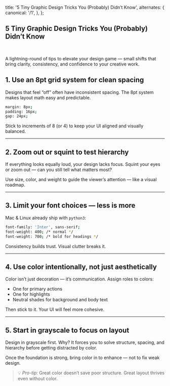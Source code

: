   title: '5 Tiny Graphic Design Tricks You (Probably) Didn’t Know',
  alternates: {
    canonical: '/1',
  },
};

## 5 Tiny Graphic Design Tricks You (Probably) Didn’t Know

<br />

A lightning-round of tips to elevate your design game — small shifts that bring clarity, consistency, and confidence to your creative work.

## 1. Use an 8pt grid system for clean spacing

Designs that feel “off” often have inconsistent spacing. The 8pt system makes layout math easy and predictable.

```bash 
margin: 8px;
padding: 16px;
gap: 24px;
```

Stick to increments of 8 (or 4) to keep your UI aligned and visually balanced.

---

## 2. Zoom out or squint to test hierarchy

If everything looks equally loud, your design lacks focus. Squint your eyes or zoom out — can you still tell what matters most?

Use size, color, and weight to guide the viewer’s attention — like a visual roadmap.

---

## 3. Limit your font choices — less is more

Mac & Linux already ship with `python3`:

```bash
font-family: 'Inter', sans-serif;
font-weight: 400; /* normal */
font-weight: 700; /* bold for headings */
```

Consistency builds trust. Visual clutter breaks it.

---

## 4. Use color intentionally, not just aesthetically

Color isn’t just decoration — it’s communication. Assign roles to colors:

- One for primary actions
- One for highlights
- Neutral shades for background and body text

Then stick to it. Your UI will feel more cohesive.

---

## 5. Start in grayscale to focus on layout

Design in grayscale first. Why? It forces you to solve structure, spacing, and hierarchy before getting distracted by color.

Once the foundation is strong, bring color in to enhance — not to fix weak design.


> 💡 *Pro-tip:* Great color doesn’t save poor structure. Great layout thrives even without color.
